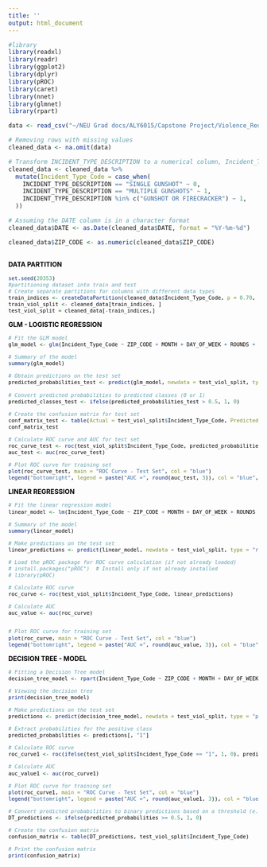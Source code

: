 ```yaml
---
title: ''
output: html_document
---
```


```r

#library
library(readxl)
library(readr)
library(ggplot2)
library(dplyr)
library(pROC)
library(caret)
library(nnet)
library(glmnet)
library(rpart)

data <- read_csv("~/NEU Grad docs/ALY6015/Capstone Project/Violence_Reduction_-_Shotspotter_Alerts.csv")

```

```r

# Removing rows with missing values
cleaned_data <- na.omit(data)

```

```r

# Transform INCIDENT_TYPE_DESCRIPTION to a numerical column, Incident_Type_Code
cleaned_data <- cleaned_data %>%
  mutate(Incident_Type_Code = case_when(
    INCIDENT_TYPE_DESCRIPTION == "SINGLE GUNSHOT" ~ 0,
    INCIDENT_TYPE_DESCRIPTION == "MULTIPLE GUNSHOTS" ~ 1,
    INCIDENT_TYPE_DESCRIPTION %in% c("GUNSHOT OR FIRECRACKER") ~ 1,
  ))

# Assuming the DATE column is in a character format
cleaned_data$DATE <- as.Date(cleaned_data$DATE, format = "%Y-%m-%d")

cleaned_data$ZIP_CODE <- as.numeric(cleaned_data$ZIP_CODE)



```

<B>
<FONT SIZE = 2, color = "black">
DATA PARTITION
</B><BR>

```r
set.seed(20353)
#partitioning dataset into train and test
# Create separate partitions for columns with different data types
train_indices <- createDataPartition(cleaned_data$Incident_Type_Code, p = 0.70, list = FALSE, times = 1)
train_viol_split <- cleaned_data[train_indices, ]
test_viol_split = cleaned_data[-train_indices,]

```


<B>
<FONT SIZE = 2, color = "black">
GLM - LOGISTIC REGRESSION
</B><BR>

```r
# Fit the GLM model
glm_model <- glm(Incident_Type_Code ~ ZIP_CODE + MONTH + DAY_OF_WEEK + ROUNDS + LATITUDE + LONGITUDE, data = train_viol_split, family = binomial)

# Summary of the model
summary(glm_model)

# Obtain predictions on the test set
predicted_probabilities_test <- predict(glm_model, newdata = test_viol_split, type = "response")

# Convert predicted probabilities to predicted classes (0 or 1)
predicted_classes_test <- ifelse(predicted_probabilities_test > 0.5, 1, 0)

# Create the confusion matrix for test set
conf_matrix_test <- table(Actual = test_viol_split$Incident_Type_Code, Predicted = predicted_classes_test)
conf_matrix_test

# Calculate ROC curve and AUC for test set
roc_curve_test <- roc(test_viol_split$Incident_Type_Code, predicted_probabilities_test)
auc_test <- auc(roc_curve_test)

# Plot ROC curve for training set
plot(roc_curve_test, main = "ROC Curve - Test Set", col = "blue")
legend("bottomright", legend = paste("AUC =", round(auc_test, 3)), col = "blue", lty = 1, cex = 0.8)

```
<B>
<FONT SIZE = 2, color = "black">
LINEAR REGRESSION
</B><BR>


```r

# Fit the linear regression model
linear_model <- lm(Incident_Type_Code ~ ZIP_CODE + MONTH + DAY_OF_WEEK + ROUNDS + LATITUDE + LONGITUDE, data = train_viol_split)

# Summary of the model
summary(linear_model)

# Make predictions on the test set
linear_predictions <- predict(linear_model, newdata = test_viol_split, type = "response")

# Load the pROC package for ROC curve calculation (if not already loaded)
# install.packages("pROC")  # Install only if not already installed
# library(pROC)

# Calculate ROC curve
roc_curve <- roc(test_viol_split$Incident_Type_Code, linear_predictions)

# Calculate AUC
auc_value <- auc(roc_curve)


# Plot ROC curve for training set
plot(roc_curve, main = "ROC Curve - Test Set", col = "blue")
legend("bottomright", legend = paste("AUC =", round(auc_value, 3)), col = "blue", lty = 1, cex = 0.8)


```

<B>
<FONT SIZE = 2, color = "black">
DECISION TREE - MODEL
</B><BR>

```r

# Fitting a Decision Tree model
decision_tree_model <- rpart(Incident_Type_Code ~ ZIP_CODE + MONTH + DAY_OF_WEEK + ROUNDS + LATITUDE + LONGITUDE, data = train_viol_split, method="class")

# Viewing the decision tree
print(decision_tree_model)

# Make predictions on the test set
predictions <- predict(decision_tree_model, newdata = test_viol_split, type = "prob")

# Extract probabilities for the positive class
predicted_probabilities <- predictions[, "1"]

# Calculate ROC curve
roc_curve1 <- roc(ifelse(test_viol_split$Incident_Type_Code == "1", 1, 0), predicted_probabilities)

# Calculate AUC
auc_value1 <- auc(roc_curve1)

# Plot ROC curve for training set
plot(roc_curve1, main = "ROC Curve - Test Set", col = "blue")
legend("bottomright", legend = paste("AUC =", round(auc_value1, 3)), col = "blue", lty = 1, cex = 0.8)

# Convert predicted probabilities to binary predictions based on a threshold (e.g., 0.5)
DT_predictions <- ifelse(predicted_probabilities >= 0.5, 1, 0)

# Create the confusion matrix
confusion_matrix <- table(DT_predictions, test_viol_split$Incident_Type_Code)

# Print the confusion matrix
print(confusion_matrix)

```

